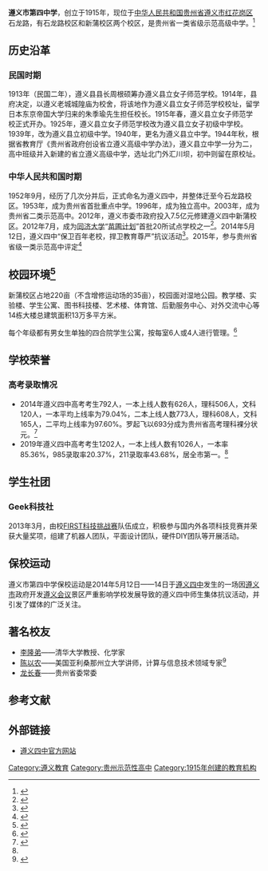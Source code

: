 {{primarysources|time=2015-04-14T15:47:03+00:00}}
{{Infobox School
  | name        = 遵义市第四中学
  | other_name  = Zunyi No.4 Senior High School
  | image       = Zunyi No.4 Senior High School logo.png
  | motto       = 明德 博学 启智 <ref>{{Cite web |url=http://www.zysz.com.cn/show-183-855.html |title=遵义四中校训、校风、教风、学风简介 |access-date=2015-02-28 |archive-url=https://web.archive.org/web/20150402145744/http://www.zysz.com.cn/show-183-855.html |archive-date=2015-04-02 |dead-url=yes }}</ref>
  | established = 1915年<br>{{ROC}}四年
  | type        = 公立中学
  | religion    = 
  | affiliation = 
  | district    = [[红花岗区|红花岗区]]
  | grades      = [[高中|高中]]
  | principal   = 李化宪<ref>{{Cite web |url=https://zysdszx.m.yswebportal.cc/col.jsp?id=107 |title=学校领导-遵义第四中学 |access-date=2021-01-24 |archive-date=2021-01-31 |archive-url=https://web.archive.org/web/20210131020108/https://zysdszx.m.yswebportal.cc/col.jsp?id=107 |dead-url=no }}</ref>（2019年12月）
  | dean        = 
  | college     = 
  | house       = 56
  | sc          = 
  | cs          = 
  | faculty     = 
  | staff       = 352<ref name="#1">{{Cite web |url=http://www.zysz.com.cn/index.php?m=Wap&a=shows&catid=68&id=3962 |title=遵义四中2020年招生简章 |access-date=2021-01-25 |archive-date=2021-01-31 |archive-url=https://web.archive.org/web/20210131152918/http://www.zysz.com.cn/index.php?m=Wap&a=shows&catid=68&id=3962 |dead-url=no }}</ref>（2020年）
  | students    = 4424（2014年12月）
  | athletics   = 
  | conference  = 
  | colors      = 
  | mascot      = 时代之翼
  | magazine    = 
  | address     =  中国贵州省遵义市红花岗区新蒲街道桃李路6号
  | free_label  = 石龙路校区面积
  | free_text   = 44.4亩
  | free_label2 = 新蒲校区面积
  | free_text2  = 262亩
  | free_label3 = 
  | free_text3  = 
  | free_label4 = 
  | free_text4  = 
  | mail        = 
  | telephone = 85123136777
  | website     = {{URL |1=http://www.zysz.com.cn|2=遵义市第四中学官方网站}}
}}
'''遵义市第四中学'''，创立于1915年，现位于[[中华人民共和国|中华人民共和国]][[贵州省|贵州省]][[遵义市|遵义市]][[红花岗区|红花岗区]]石龙路，有石龙路校区和新蒲校区两个校区，是贵州省一类省级示范高级中学。<ref>{{Cite web |url=http://www.gz.xinhuanet.com/2015-09/06/c_1116474275.htm |title=遵义市第四中学升为一类省级示范性普通高中学校 |access-date=2016-02-20 |archive-date=2015-09-13 |archive-url=https://web.archive.org/web/20150913102643/http://www.gz.xinhuanet.com/2015-09/06/c_1116474275.htm |dead-url=no }}</ref>

== 历史沿革 == 
=== 民国时期 ===
1913年（民国二年），遵义县县长周根硕筹办遵义县立女子师范学校。1914年，县府决定，以遵义老城城隍庙为校舍，将该地作为遵义县立女子师范学校校址，留学日本东京帝国大学归来的朱季瑜先生担任校长。1915年春，遵义县立女子师范学校正式开办。1925年，遵义县立女子师范学校改为遵义县立女子初级中学校。1939年，改为遵义县立初级中学。1940年，更名为遵义县立中学。1944年秋，根据省教育厅《贵州省政府创设省立遵义高级中学办法》，遵义县立中学一分为二，高中班级并入新建的省立遵义高级中学，选址北门外汇川坝，初中则留在原校址。

=== 中华人民共和国时期 ===
1952年9月，经历了几次分并后，正式命名为遵义四中，并整体迁至今石龙路校区。1953年，成为贵州省首批重点中学。1996年，成为独立高中。2003年，成为贵州省二类示范高中。2012年，遵义市委市政府投入7.5亿元修建遵义四中新蒲校区。2012年7月，成为[[同济大学|同济大学]]“[[苗圃计划|苗圃计划]]”首批20所试点学校之一<ref>{{Cite web |url=http://news.tongji.edu.cn/classid-18-newsid-36200-t-show.html |title=同济大学苗圃计划落户遵义——同济大学新闻网 |access-date=2015-04-02 |archive-url=https://web.archive.org/web/20150402183927/http://news.tongji.edu.cn/classid-18-newsid-36200-t-show.html |archive-date=2015-04-02 |dead-url=yes }}</ref>。2014年5月12日，遵义四中“保卫百年老校，捍卫教育尊严”抗议活动<ref>{{Cite web |url=http://zqb.cyol.com/html/2014-05/16/nw.D110000zgqnb_20140516_1-03.htm |title=百年老校为旅游开发让路？遵义四中“教师下跪求政府”真相调查 |access-date=2015-02-28 |archive-date=2019-09-13 |archive-url=https://web.archive.org/web/20190913061015/http://zqb.cyol.com/html/2014-05/16/nw.D110000zgqnb_20140516_1-03.htm |dead-url=no }}</ref>。2015年，参与贵州省省级一类示范高中评定<ref>{{Cite web |url=http://www.gywb.cn/content/2015-01/20/content_2289997.htm |title=遵义四中开始接受省级一类示范性普通高中评估——贵阳网 |access-date=2015-04-02 |archive-date=2019-11-01 |archive-url=https://web.archive.org/web/20191101102303/http://www.gywb.cn/content/2015-01/20/content_2289997.htm |dead-url=no }}</ref>

==校园环境<ref>{{Cite web |url=http://www.zysz.com.cn/list-2.html |title=文化立校、内涵强校、开放式办学、立体化育人——遵义四中简介 |access-date=2015-02-28 |archive-url=https://web.archive.org/web/20150618123312/http://www.zysz.com.cn/list-2.html |archive-date=2015-06-18 |dead-url=yes }}</ref>==

新蒲校区占地220亩（不含增修运动场的35亩），校园面对湿地公园。教学楼、实验楼、学生公寓、图书科技楼、艺术楼、体育馆、后勤服务中心、对外交流中心等14栋大楼总建筑面积13万多平方米。

每个年级都有男女生单独的四合院学生公寓，按每室6人或4人进行管理。<ref>{{Cite web |url=http://www.zysz.com.cn/show-68-569.html |title=遵义四中2013年高一新生招生简章 |access-date=2015-03-06 |archive-url=https://web.archive.org/web/20150402114922/http://www.zysz.com.cn/show-68-569.html |archive-date=2015-04-02 |dead-url=yes }}</ref>

== 学校荣誉 ==
=== 高考录取情况 ===
*2014年遵义四中高考考生792人，一本上线人数有626人，理科506人，文科120人，一本平均上线率为79.04%，二本上线人数773人，理科608人，文科165人，二平均上线率为97.60%。罗起飞以693分成为贵州省高考理科裸分状元。<ref>{{Cite web |url=http://www.gz.xinhuanet.com/2014-06/24/c_1111287688.htm |title=遵义四中高考成绩再创新高——新华网贵州站 |access-date=2015-04-24 |archive-date=2016-03-04 |archive-url=https://web.archive.org/web/20160304093522/http://www.gz.xinhuanet.com/2014-06/24/c_1111287688.htm |dead-url=no }}</ref>
*2019年遵义四中高考考生1202人，一本上线人数有1026人，一本率85.36%，985录取率20.37%，211录取率43.68%，居全市第一。<ref name="#1"/>

== 学生社团 ==
=== Geek科技社 ===
2013年3月，由校[[FIRST科技挑战赛|FIRST科技挑战赛]]队伍成立，积极参与国内外各项科技竞赛并荣获大量奖项，组建了机器人团队，平面设计团队，硬件DIY团队等开展活动。

== 保校运动 ==
{{Main|遵义市第四中学保校运动}}
遵义市第四中学保校运动是2014年5月12日——14日于[[遵义四中|遵义四中]]发生的一场因[[遵义市|遵义市]]政府开发[[遵义会议|遵义会议]]景区严重影响学校发展导致的遵义四中师生集体抗议活动，并引发了媒体的广泛关注。

== 著名校友 ==
*[[李隆弟|李隆弟]]——清华大学教授、化学家
*[[陈以农|陈以农]]——美国亚利桑那州立大学讲师，计算与信息技术领域专家<ref>{{Cite web |url=https://isearch.asu.edu/profile/328180 |title=Yinong Chen |language=en |accessdate=2021-08-09}}</ref>
*[[龙长春|龙长春]]——贵州省委常委

==参考文献==
{{reflist}}
{{Commons category|遵义市第四中学}}

== 外部链接 ==
* [https://web.archive.org/web/20150223214849/http://www.zysz.com.cn/ 遵义四中官方网站] 

{{DEFAULTSORT:Gui}}
[[Category:遵义教育|Category:遵义教育]]
[[Category:贵州示范性高中|Category:贵州示范性高中]]
[[Category:1915年创建的教育机构|Category:1915年创建的教育机构]]